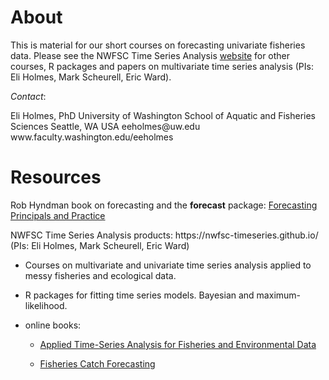 # About

This is material for our short courses on forecasting univariate fisheries data.  Please see the NWFSC Time Series Analysis [website](https://nwfsc-timeseries.github.io/)  for other courses, R packages and papers on multivariate time series analysis (PIs: Eli Holmes, Mark Scheurell, Eric Ward).

*Contact*:

Eli Holmes, PhD
University of Washington
School of Aquatic and Fisheries Sciences
Seattle, WA USA
eeholmes@uw.edu
www.faculty.washington.edu/eeholmes

# Resources

Rob Hyndman book on forecasting and the **forecast** package: [Forecasting Principals and Practice](https://otexts.org/fpp2/)

NWFSC Time Series Analysis products: https://nwfsc-timeseries.github.io/  (PIs: Eli Holmes, Mark Scheurell, Eric Ward)

* Courses on multivariate and univariate time series analysis applied to messy fisheries and ecological data.

* R packages for fitting time series models.  Bayesian and maximum-likelihood.

* online books:

  - [Applied Time-Series Analysis for Fisheries and Environmental Data](https://nwfsc-timeseries.github.io/atsa-labs/)
  
  - [Fisheries Catch Forecasting](https://fish-forecast.github.io/Fish-Forecast-Bookdown/)



